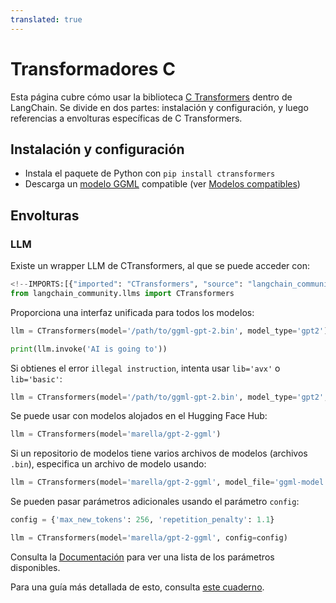 ```yaml
---
translated: true
---
```


# Transformadores C

Esta página cubre cómo usar la biblioteca [C Transformers](https://github.com/marella/ctransformers) dentro de LangChain.
Se divide en dos partes: instalación y configuración, y luego referencias a envolturas específicas de C Transformers.

## Instalación y configuración

- Instala el paquete de Python con `pip install ctransformers`
- Descarga un [modelo GGML](https://huggingface.co/TheBloke) compatible (ver [Modelos compatibles](https://github.com/marella/ctransformers#supported-models))

## Envolturas

### LLM

Existe un wrapper LLM de CTransformers, al que se puede acceder con:

```python
<!--IMPORTS:[{"imported": "CTransformers", "source": "langchain_community.llms", "docs": "https://api.python.langchain.com/en/latest/llms/langchain_community.llms.ctransformers.CTransformers.html", "title": "C Transformers"}]-->
from langchain_community.llms import CTransformers
```

Proporciona una interfaz unificada para todos los modelos:

```python
llm = CTransformers(model='/path/to/ggml-gpt-2.bin', model_type='gpt2')

print(llm.invoke('AI is going to'))
```

Si obtienes el error `illegal instruction`, intenta usar `lib='avx'` o `lib='basic'`:

```py
llm = CTransformers(model='/path/to/ggml-gpt-2.bin', model_type='gpt2', lib='avx')
```

Se puede usar con modelos alojados en el Hugging Face Hub:

```py
llm = CTransformers(model='marella/gpt-2-ggml')
```

Si un repositorio de modelos tiene varios archivos de modelos (archivos `.bin`), especifica un archivo de modelo usando:

```py
llm = CTransformers(model='marella/gpt-2-ggml', model_file='ggml-model.bin')
```

Se pueden pasar parámetros adicionales usando el parámetro `config`:

```py
config = {'max_new_tokens': 256, 'repetition_penalty': 1.1}

llm = CTransformers(model='marella/gpt-2-ggml', config=config)
```

Consulta la [Documentación](https://github.com/marella/ctransformers#config) para ver una lista de los parámetros disponibles.

Para una guía más detallada de esto, consulta [este cuaderno](/docs/integrations/llms/ctransformers).
